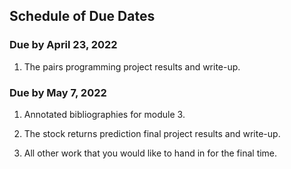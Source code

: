 ## Schedule of Due Dates {-}

\vspace{5mm}

### Due by April 23, 2022 {-}

1. The pairs programming project results and write-up.

\vspace{5mm}

### Due by May 7, 2022 {-}

1. Annotated bibliographies for module 3.

2. The stock returns prediction final project results and write-up.

3. All other work that you would like to hand in for the final time.


\pagebreak